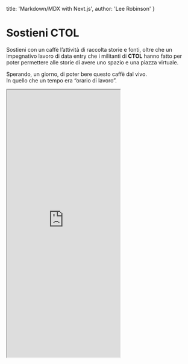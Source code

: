 
  title: 'Markdown/MDX with Next.js',
  author: 'Lee Robinson'
}

# Sostieni CTOL
Sostieni con un caffè l’attività di raccolta storie e fonti, oltre che un impegnativo lavoro di data entry che i militanti di **CTOL** hanno fatto per poter permettere alle storie di avere uno spazio e una piazza virtuale.

Sperando, un giorno, di poter bere questo caffè dal vivo.  
In quello che un tempo era “orario di lavoro”.
<iframe 
  id='kofiframe'
  src='https://ko-fi.com/odiarelavorare/?hidefeed=true&widget=true&embed=true&preview=true'
  style={{ border: 'none', width: '100%', padding: '4px', background: '#f9f9f9' }}
  height='712'
  title='odiarelavorare'>
</iframe>


